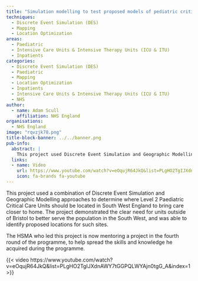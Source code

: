 ```yaml
---
title: "Simulation modelling to test proposed models of pediatric critical care in South West England"
techniques:
  - Discrete Event Simulation (DES)
  - Mapping
  - Location Optimization
areas:
  - Paediatric
  - Intensive Care Units & Intensive Therapy Units (ICU & ITU)
  - Inpatients
categories:
  - Discrete Event Simulation (DES)
  - Paediatric
  - Mapping
  - Location Optimization
  - Inpatients
  - Intensive Care Units & Intensive Therapy Units (ICU & ITU)
  - NHS
author:
  - name: Adam Scull
    affiliation: NHS England
organisations:
  - NHS England
image: "rqvzjk78.png"
title-block-banner: ../../banner.png
pub-info:
  abstract: |
    This project used Discrete Event Simulation and Geographic Modelling to identify optimal locations for Level 2 Paediatric Critical Care Units in South West England, highlighting the need for units outside Bristol. Proposed locations were identified to better serve the population.
  links:
  - name: Video
    url: https://www.youtube.com/watch?v=eOqujR64JkQ&list=PLgHO2TgIJXdnAWY7tGGPQLWYAjn0tgG_A&index=1
    icon: fa-brands fa-youtube
---
```


This project used a combination of Discrete Event Simulation and Geographic Modelling approaches to determine where Level 2 Paediatric Critical Care Units should be located in South West England to bring care closer to home. The project demonstrated the clear need for units outside of Bristol to better serve the population in the South West, and was able to identify proposed locations for such sites.

The HSMA who led this project is now mentoring a project in the fourth round of the programme, to help spread the skills and knowledge he acquired during the programme.

{{< video https://www.youtube.com/watch?v=eOqujR64JkQ&list=PLgHO2TgIJXdnAWY7tGGPQLWYAjn0tgG_A&index=1 >}}
